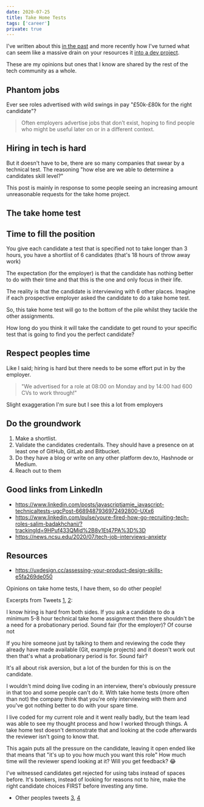 ```yaml
---
date: 2020-07-25
title: Take Home Tests
tags: ['career']
private: true
---
```


I've written about this [in the past] and more recently how I've
turned what can seem like a massive drain on your resources it [into a
dev project].

These are my opinions but ones that I know are shared by the rest of
the tech community as a whole.

## Phantom jobs

Ever see roles advertised with wild swings in pay "£50k-£80k for the
right candidate"?

> Often employers advertise jobs that don’t exist, hoping to find
> people who might be useful later on or in a different context.

## Hiring in tech is hard

But it doesn't have to be, there are so many companies that swear by a
technical test. The reasoning "how else are we able to determine a
candidates skill level?"

This post is mainly in response to some people seeing an increasing
amount unreasonable requests for the take home project.

## The take home test

<Tweet twitterLink="tommypalm/status/1316687991788711937" />

## Time to fill the position

You give each candidate a test that is specified not to take longer
than 3 hours, you have a shortlist of 6 candidates (that's 18 hours of
throw away work)

The expectation (for the employer) is that the candidate has nothing
better to do with their time and that this is the one and only focus
in their life.

The reality is that the candidate is interviewing with 6 other places.
Imagine if each prospective employer asked the candidate to do a take
home test.

So, this take home test will go to the bottom of the pile whilst they
tackle the other assignments.

How long do you think it will take the candidate to get round to your
specific test that is going to find you the perfect candidate?

## Respect peoples time

Like I said; hiring is hard but there needs to be some effort put in
by the employer.

> "We advertised for a role at 08:00 on Monday and by 14:00 had 600
> CVs to work through!"

Slight exaggeration I'm sure but I see this a lot from employers

## Do the groundwork

1. Make a shortlist.
1. Validate the candidates credentails. They should have a presence on
   at least one of GitHub, GitLab and Bitbucket.
1. Do they have a blog or write on any other platform dev.to, Hashnode
   or Medium.
1. Reach out to them

## Good links from LinkedIn

- https://www.linkedin.com/posts/javascriptjamie_javascript-technicaltests-ugcPost-6689487936972492800-UXx6
- https://www.linkedin.com/pulse/youre-fired-how-go-recruiting-tech-roles-salim-badakhchani/?trackingId=9HPuf433QMid%2B8v1Et47PA%3D%3D
- https://news.ncsu.edu/2020/07/tech-job-interviews-anxiety

## Resources

- https://uxdesign.cc/assessing-your-product-design-skills-e5fa269de050

Opinions on take home tests, I have them, so do other people!

Excerpts from Tweets [1], [2]:

I know hiring is hard from both sides. If you ask a candidate to do a
minimum 5-8 hour technical take home assignment then there shouldn't
be a need for a probationary period. Sound fair (for the employer)? Of
course not

If you hire someone just by talking to them and reviewing the code
they already have made available (Git, example projects) and it
doesn't work out then that's what a probationary period is for. Sound
fair?

It's all about risk aversion, but a lot of the burden for this is on
the candidate.

I wouldn't mind doing live coding in an interview, there's obviously
pressure in that too and some people can't do it. With take home tests
(more often than not) the company think that you're only interviewing
with them and you've got nothing better to do with your spare time.

I live coded for my current role and it went really badly, but the
team lead was able to see my thought process and how I worked through
things. A take home test doesn't demonstrate that and looking at the
code afterwards the reviewer isn't going to know that.

This again puts all the pressure on the candidate, leaving it open
ended like that means that "it's up to you how much you want this
role" How much time will the reviewer spend looking at it? Will you
get feedback? 😂

I've witnessed candidates get rejected for using tabs instead of
spaces before. It's bonkers, instead of looking for reasons not to
hire, make the right candidate choices FIRST before investing any
time.

- Other peoples tweets [3], [4]

[in the past]: https://scottspence.com/2016/12/05/job-hunting/
[into a dev project]:
  https://scottspence.com/2018/11/30/job-hunt-dev-project/
[1]: https://twitter.com/spences10/status/1286744623742955520
[2]: https://twitter.com/spences10/status/1286948087408267264
[3]: https://twitter.com/BekahHW/status/1251918165338198018
[4]: https://twitter.com/_oshell/status/1251953688207294465
